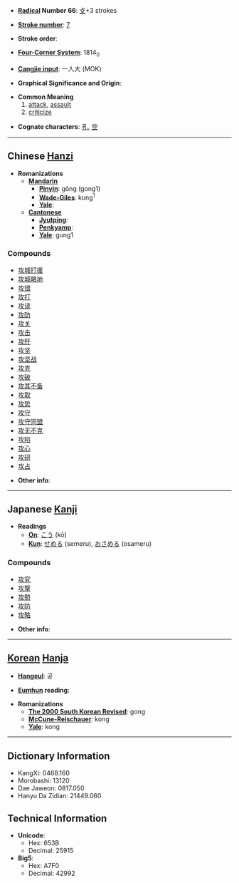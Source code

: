 * '''[[Wiktionary:Chinese radical index| Radical]] Number 66''': [[Wiktionary:Chinese radical index 攴|攴]]+3 strokes

* '''[[Wiktionary:Chinese total strokes index|Stroke number]]''': [[Wiktionary:Chinese total strokes index 7|7]]

* '''Stroke order''': 

* '''[[Wiktionary:Chinese four corner index|Four-Corner System]]''': 1814<sub>0</sub>

* '''[[Wiktionary:Chinese Cangjie index|Cangjie input]]''': 一人大 (MOK)

* '''Graphical Significance and Origin''': 

* '''Common Meaning'''
*# [[attack]], [[assault]]
*# [[criticize]]

* '''Cognate characters''': [[孔]], [[空]]

----

== Chinese [[Hanzi]] ==

* '''Romanizations'''
** '''[[Mandarin]]'''
*** '''[[Pinyin]]''': gōng (gong1)
*** '''[[Wade-Giles]]''': kung<sup>1</sup>
*** '''[[Yale]]''': 
** '''[[Cantonese]]'''
*** '''[[Jyutping]]''':
*** '''[[Penkyamp]]''': 
*** '''[[Yale]]''': gung1

===Compounds===
*[[攻城打援]]
*[[攻城略地]]
*[[攻错]]
*[[攻打]]
*[[攻读]]
*[[攻防]]
*[[攻关]]
*[[攻击]]
*[[攻歼]]
*[[攻坚]]
*[[攻坚战]]
*[[攻克]]
*[[攻破]]
*[[攻其不备]]
*[[攻取]]
*[[攻势]]
*[[攻守]]
*[[攻守同盟]]
*[[攻无不克]]
*[[攻陷]]
*[[攻心]]
*[[攻研]]
*[[攻占]]

* '''Other info''': 

----

== Japanese [[Kanji]] ==

* '''Readings'''
** '''[[On]]''': [[こう]] (kō)
** '''[[Kun]]''': [[せめる]] (semeru), [[おさめる]] (osameru)

===Compounds===
*[[攻究]]
*[[攻撃]]
*[[攻勢]]
*[[攻防]]
*[[攻略]]

* '''Other info''':  

----

== [[Korean]] [[Hanja]] ==

* '''[[Hangeul]]''': 공

* '''[[Eumhun]] reading''': 

* '''Romanizations'''
** '''[[The 2000 South Korean Revised Romanization|The 2000 South Korean Revised]]''': gong
** '''[[McCune-Reischauer]]''': kong
** '''[[Yale]]''': kong

----

== Dictionary Information ==

* KangXi: 0468.160
* Morobashi: 13120
* Dae Jaweon: 0817.050
* Hanyu Da Zidian: 21449.060

== Technical Information ==

* '''Unicode''':
** Hex: 653B
** Decimal: 25915
* '''Big5''':
** Hex: A7F0
** Decimal: 42992